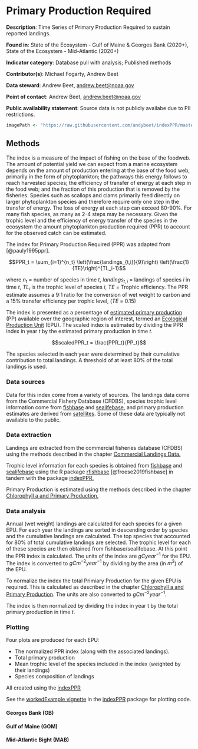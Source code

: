 # Primary Production Required

**Description**: Time Series of Primary Production Required to sustain reported landings.

**Found in**: State of the Ecosystem - Gulf of Maine & Georges Bank (2020+), State of the Ecosystem - Mid-Atlantic (2020+)

**Indicator category**: Database pull with analysis; Published methods

**Contributor(s)**: Michael Fogarty, Andrew Beet
  
**Data steward**: Andrew Beet, <andrew.beet@noaa.gov>
  
**Point of contact**: Andrew Beet, <andrew.beet@noaa.gov>
  
**Public availability statement**: Source data is not publicly availabe due to PII restrictions. 
  
```{r pprchunk1, echo = F, eval = T}  
imagePath <- "https://raw.githubusercontent.com/andybeet/indexPPR/master/inst/extdata"
```

  
## Methods

The index is a measure of the impact of fishing on the base of the foodweb. The amount of potential yield we can expect from a marine ecosystem depends on the amount of production entering at the base of the food web, primarily in the form of phytoplankton; the pathways this energy follows to reach harvested species; the efficiency of transfer of energy at each step in the food web; and the fraction of this production that is removed by the fisheries.  Species such as scallops and clams primarily feed directly on larger phytoplankton species and therefore require only one step in the transfer of energy. The loss of energy at each step can exceed 80-90%.  For many fish species, as many as 2-4 steps may be necessary. Given the trophic level and the efficiency of energy transfer of the species in the ecosystem the amount phytoplankton production required (PPR) to account for the observed catch can be estimated.

The index for Primary Production Required (PPR) was adapted from [@pauly1995ppr].

$$PPR_t = \sum_{i=1}^{n_t}  \left(\frac{landings_{t,i}}{9}\right) \left(\frac{1}{TE}\right)^{TL_i-1}$$

where $n_t$ = number of species in time $t$, $landings_{t,i}$ = landings of species $i$ in time $t$, $TL_i$ is the trophic level of species $i$, $TE$ = Trophic efficiency. The PPR estimate assumes a 9:1 ratio for the conversion of wet weight to carbon and a 15\% transfer efficiency per trophic level, ($TE$ = 0.15)

The index is presented as a percentage of [estimated primary production](https://noaa-edab.github.io/tech-doc/chl-pp.html) (PP) available over the geographic region of interest, termed an [Ecological Production Unit](https://noaa-edab.github.io/tech-doc/comdat.html) (EPU). The scaled index is estimated by dividing the PPR index in year $t$ by the estimated primary production in time $t$.

$$scaledPPR_t = \frac{PPR_t}{PP_t}$$

The species selected in each year were determined by their cumulative contribution to total landings. A threshold of at least 80\% of the total landings is used.




### Data sources

Data for this index come from a variety of sources. The landings data come from the Commercial Fishery Database (CFDBS), species trophic level information come from [fishbase](http://fishbase.de) and [sealifebase](http://sealifebase.ca), and primary production estimates are derived from [satellites](https://noaa-edab.github.io/tech-doc/chl-pp.html). Some of these data are typically not available to the public.

### Data extraction 

Landings are extracted from the commercial fisheries database (CFDBS) using the methods described in the chapter [Commercial Landings Data.](https://noaa-edab.github.io/tech-doc/comdat.html)

Trophic level information for each species is obtained from [fishbase](http://fishbase.de) and [sealifebase](http://sealifebase.ca) using the R package [rfishbase](https://github.com/ropensci/rfishbase) [@froese2019fishbase] in tandem with the package [indexPPR.](https://github.com/andybeet/indexPPR/)

Primary Production is estimated using the methods described in the chapter [Chlorophyll a and Primary Production.](https://noaa-edab.github.io/tech-doc/chl-pp.html)


### Data analysis

Annual (wet weight) landings are calculated for each species for a given EPU. For each year the landings are sorted in descending order by species and the cumulative landings are calculated. The top species that accounted for 80\% of total cumulative landings are selected. The trophic level for each of these species are then obtained from fishbase/sealifebase. At this point the PPR index is calculated. The units of the index 
are $gCyear^{-1}$ for the EPU. The index is converted to $gCm^{-2}year^{-1}$ by dividing by the area (in $m^2$) of the EPU. 

To normalize the index the total Primiary Production for the given EPU is required. This is calculated as described in the chapter [Chlorophyll a and Primary Production](https://noaa-edab.github.io/tech-doc/chl-pp.html). The units are also converted to $gCm^{-2}year^{-1}$.

The index is then normalized by dividing the index in year t by the total primary production in time $t$.



### Plotting 

Four plots are produced for each EPU:

* The normalized PPR index (along with the associated landings). 
* Total primary production 
* Mean trophic level of the species included in the index (weighted by their landings)
* Species composition of landings

All created using the [indexPPR](https://github.com/andybeet/indexPPR)

See the [workedExample vignette](https://github.com/andybeet/indexPPR/tree/master/vignettes) in the [indexPPR](https://github.com/andybeet/indexPPR/)  package for plotting code.


#### Georges Bank (GB)

<!-- ```{r, pprgb, echo=FALSE, out.width='50%'} -->

<!-- knitr::include_graphics(paste0(imagePath,"/PPR-GB-0.80.png")) -->
<!-- knitr::include_graphics(paste0(imagePath,"/MTL-GB-0.80.png")) -->
<!-- knitr::include_graphics(paste0(imagePath,"/PP-GB.png")) -->
<!-- knitr::include_graphics(paste0(imagePath,"/composition-GB-0.80.png")) -->
<!-- ``` -->

#### Gulf of Maine (GOM)

<!-- ```{r, pprgom,echo=FALSE, out.width='50%'} -->

<!-- knitr::include_graphics(paste0(imagePath,"/PPR-GOM-0.80.png")) -->
<!-- knitr::include_graphics(paste0(imagePath,"/MTL-GOM-0.80.png")) -->
<!-- knitr::include_graphics(paste0(imagePath,"/PP-GOM.png")) -->
<!-- knitr::include_graphics(paste0(imagePath,"/composition-GOM-0.80.png")) -->
<!-- ``` -->

#### Mid-Atlantic Bight (MAB)

<!-- ```{r, pprmab,  echo=FALSE, out.width='50%'} -->
<!-- knitr::include_graphics(paste0(imagePath,"/PPR-MAB-0.80.png")) -->
<!-- knitr::include_graphics(paste0(imagePath,"/MTL-MAB-0.80.png")) -->
<!-- knitr::include_graphics(paste0(imagePath,"/PP-MAB.png")) -->
<!-- knitr::include_graphics(paste0(imagePath,"/composition-MAB-0.80.png")) -->
<!-- ``` -->


